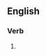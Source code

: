 {{also|wet nursing}}

==English==

===Verb===
{{head|en|verb form}}

# {{present participle of|wetnurse|lang=en|nocat=1}}